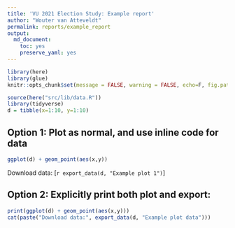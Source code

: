 ```yaml
---
title: 'VU 2021 Election Study: Example report'
author: "Wouter van Atteveldt"
permalink: reports/example_report
output: 
  md_document:
    toc: yes
    preserve_yaml: yes
---
```


```r
library(here)
library(glue)
knitr::opts_chunk$set(message = FALSE, warning = FALSE, echo=F, fig.path='', fig.width = 10)
```

```r
source(here("src/lib/data.R"))
library(tidyverse)
d = tibble(x=1:10, y=1:10)
```

## Option 1: Plot as normal, and use inline code for data

```r
ggplot(d) + geom_point(aes(x,y))
```

Download data: [`r export_data(d, "Example plot 1")`]

## Option 2: Explicitly print both plot and export:

```r
print(ggplot(d) + geom_point(aes(x,y)))
cat(paste("Download data:", export_data(d, "Example plot data")))
```